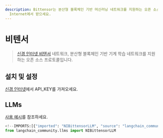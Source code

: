 ```yaml
---
description: Bittensor는 분산형 블록체인 기반 머신러닝 네트워크를 지원하는 오픈 소스 프로토콜입니다. API_KEY를 Neural
  Internet에서 받으세요.
---
```


# 비텐서

> [신경 인터넷 비텐서](https://neuralinternet.ai/) 네트워크, 분산형 블록체인 기반 기계 학습 네트워크를 지원하는 오픈 소스 프로토콜입니다.

## 설치 및 설정

[신경 인터넷](https://neuralinternet.ai/)에서 API_KEY를 가져오세요.

## LLMs

[사용 예시](/docs/integrations/llms/bittensor)를 참조하세요.

```python
<!--IMPORTS:[{"imported": "NIBittensorLLM", "source": "langchain_community.llms", "docs": "https://api.python.langchain.com/en/latest/llms/langchain_community.llms.bittensor.NIBittensorLLM.html", "title": "Bittensor"}]-->
from langchain_community.llms import NIBittensorLLM
```